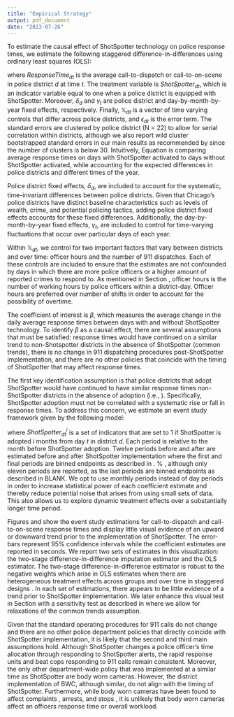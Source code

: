 ```yaml
---
title: "Empirical Strategy"
output: pdf_document
date: "2023-07-26"
---
```


\section{Empirical Strategy}\label{section:empirical}

\subsection{Baseline Specification} \label{section:baselinespec}

To estimate the causal effect of ShotSpotter technology on police response times, we estimate the following staggered difference-in-differences using ordinary least squares (OLS):

\begin{equation}
\label{eq:main}
    ResponseTime_{dt} = \beta ShotSpotter_{dt}  + \delta_{d} + \gamma_{t} + \lambda \mathbb{X}_{dt} + \varepsilon_{dt}
\end{equation}
where $ResponseTime_{dt}$ is the average call-to-dispatch or call-to-on-scene in police district $d$ at time $t$. The treatment variable is $ShotSpotter_{dt}$, which is an indicator variable equal to one when a police district is equipped with ShotSpotter. Moreover, $\delta_{d}$ and $\gamma_{t}$ are police district and day-by-month-by-year fixed effects, respectively. Finally, $\mathbb{X}_{dt}$ is a vector of time varying controls that differ across police districts, and $\epsilon_{dt}$ is the error term. The standard errors are clustered by police district (N = 22) to allow for serial correlation within districts, although we also report wild cluster bootstrapped standard errors in our main results as recommended by \citet{cameron_bootstrap-based_2008} since the number of clusters is below 30. Intuitively, Equation \ref{eq:main} is comparing average response times on days with ShotSpotter activated to days without ShotSpotter activated, while accounting for the expected differences in police districts and different times of the year. 

Police district fixed effects, $\delta_d$, are included to account for the systematic, time-invariant differences between police districts. Given that Chicago's police districts have distinct baseline characteristics such as levels of wealth, crime, and potential policing tactics, adding police district fixed effects accounts for these fixed differences. Additionally, the day-by-month-by-year fixed effects, $\gamma_t$, are included to control for time-varying fluctuations that occur over particular days of each year. 

Within $\mathbb{X}_{dt}$, we control for two important factors that vary between districts and over time: officer hours and the number of 911 dispatches. Each of these controls are included to ensure that the estimates are not confounded by days in which there are more police officers or a higher amount of reported crimes to respond to. As mentioned in Section \ref{section:datasources}, officer hours is the number of working hours by police officers within a district-day. Officer hours are preferred over number of shifts in order to account for the possibility of overtime. 


\subsection{Identification}\label{section:identification}

The coefficient of interest is $\beta$, which measures the average change in the daily average response times between days with and without ShotSpotter technology. To identify $\beta$ as a causal effect, there are several assumptions that must be satisfied: response times would have continued on a similar trend to non-Shotspotter districts in the absence of ShotSpotter (common trends), there is no change in 911 dispatching procedures post-ShotSpotter implementation, and there are no other policies that coincide with the timing of ShotSpotter that may affect response times. 

The first key identification assumption is that police districts that adopt ShotSpotter would have continued to have similar response times non-ShotSpotter districts in the absence of adoption (i.e., \emph{common trends}). Specifically, ShotSpotter adoption must not be correlated with a systematic rise or fall in response times. To address this concern, we estimate an event study framework given by the following model:
\begin{equation}
\label{eq:es}
    ResponseTime_{dt} = 
    % \beta^{-12}ShotSpotter_{dt}^{<-12} +
    \sum_{\substack{i = -12, \\ i\neq -1}}^{12}\beta^i\text{ShotSpotter}_{dt}^i +
    % \beta^{12}\text{ShotSpotter}_{dt}^{>-12}
    \gamma_{t} + \delta_{d} + \lambda \mathbb{X}_{dt} + \varepsilon_{dt}
\end{equation}


\noindent where $ShotSpotter_{dt}^i$ is a set of indicators that are set to 1 if ShotSpotter is adopted $i$ months from day $t$ in district $d$. Each period is relative to the month before ShotSpotter adoption. Twelve periods before and after are estimated before and after ShotSpotter implementation where the first and final periods are binned endpoints as described in \cite{schmidheiny_event_2023}.
% , although only eleven periods are reported, as the last periods are binned endpoints as described in BLANK.
We opt to use monthly periods instead of day periods in order to increase statistical power of each coefficient estimate and thereby reduce potential noise that arises from using small sets of data. This also allows us to explore dynamic treatment effects over a substantially longer time period.

Figures \ref{entry_1_es} and \ref{eos_1_es} show the event study estimations for call-to-dispatch and call-to-on-scene response times and display little visual evidence of an upward or downward trend prior to the implementation of ShotSpotter. The error-bars represent 95\% confidence intervals while the coefficient estimates are reported in seconds. We report two sets of estimates in this visualization: the two-stage difference-in-difference imputation estimator \citep{gardner_two-stage_2022} and the OLS estimator. The two-stage difference-in-difference estimator is robust to the negative weights which arise in OLS estimates when there are heterogeneous treatment effects across groups and over time in staggered designs \citep{de_chaisemartin_two_way_2020, callaway_difference--differences_2021, goodman-bacon_difference--differences_2021, athey_design-based_2022}. In each set of estimations, there appears to be little evidence of a trend prior to ShotSpotter implementation. We later enhance this visual test in Section \ref{section:dynamic} with a sensitivity test as described in \cite{rambachan_more_2023} where we allow for relaxations of the common trends assumption.


Given that the standard operating procedures for 911 calls do not change and there are no other police department policies that directly coincide with ShotSpotter implementation, it is likely that the second and third main assumptions hold. Although ShotSpotter changes a police officer's time allocation through responding to ShotSpotter alerts, the rapid response units and beat cops responding to 911 calls remain consistent. Moreover, the only other department-wide policy that was implemented at a similar time as ShotSpotter are body worn cameras.\footnote{Body worn cameras were implemented beginning in June 2016 and ended in December 2017.} However, the district implementation of BWC, although similar, do not align with the timing of ShotSpotter. Furthermore, while body worn cameras have been found to affect complaints \citep{kim2019facilitating, noauthor_bodyworn_nodate, zamoff_who_2022, ferrazares_monitoring_2023}, arrests, and stops \citep{noauthor_bodyworn_nodate, zamoff_who_2022}, it is unlikely that body worn cameras affect an officers response time or overall workload. 



